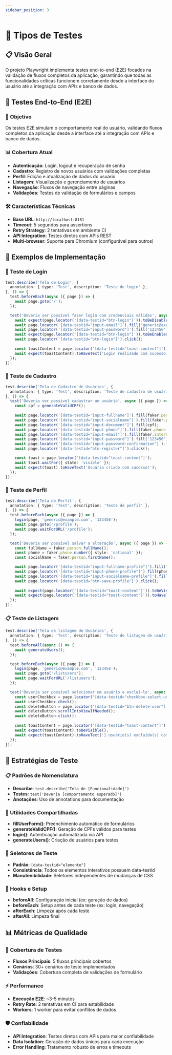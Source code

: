 ```yaml
---
sidebar_position: 3
---
```


# 🧪 Tipos de Testes

## 📋 Visão Geral

O projeto Playwright implementa testes end-to-end (E2E) focados na validação de fluxos completos da aplicação, garantindo que todas as funcionalidades críticas funcionem corretamente desde a interface do usuário até a integração com APIs e banco de dados.

## 🔄 Testes End-to-End (E2E)

### 🎯 Objetivo
Os testes E2E simulam o comportamento real do usuário, validando fluxos completos da aplicação desde a interface até a integração com APIs e banco de dados.

### 📊 Cobertura Atual
- **Autenticação**: Login, logout e recuperação de senha
- **Cadastro**: Registro de novos usuários com validações completas
- **Perfil**: Edição e atualização de dados do usuário
- **Listagem**: Visualização e gerenciamento de usuários
- **Navegação**: Fluxos de navegação entre páginas
- **Validações**: Testes de validação de formulários e campos

### 🛠️ Características Técnicas
- **Base URL**: `http://localhost:8181`
- **Timeout**: 5 segundos para assertions
- **Retry Strategy**: 2 tentativas em ambiente CI
- **API Integration**: Testes diretos com APIs REST
- **Multi-browser**: Suporte para Chromium (configurável para outros)

## 📝 Exemplos de Implementação

### 🔐 Teste de Login

```typescript
test.describe('Tela de Login', {
  annotation: { type: 'Test', description: 'Teste de login' },
}, () => {
  test.beforeEach(async ({ page }) => {
    await page.goto('/');
  });

  test('Deveria ser possível fazer login com credenciais válidas', async ({ page }) => {
    await expect(page.locator('[data-testid="btn-login"]')).toBeDisabled();
    await page.locator('[data-testid="input-email"]').fill('generic@example.com');
    await page.locator('[data-testid="input-password"]').fill('123456');
    await expect(page.locator('[data-testid="btn-login"]')).toBeEnabled();
    await page.locator('[data-testid="btn-login"]').click();
    
    const toastContent = page.locator('[data-testid="toast-content"]');
    await expect(toastContent).toHaveText('Login realizado com sucesso!');
  });
});
```

### 📝 Teste de Cadastro

```typescript
test.describe('Tela de Cadastro de Usuários', {
  annotation: { type: 'Test', description: 'Teste de cadastro de usuário' },
}, () => {
  test('Deveria ser possivel cadastrar um usuário', async ({ page }) => {
    const cpf = generateValidCPF();
    
    await page.locator('[data-testid="input-fullname"]').fill(faker.person.fullName());
    await page.locator('[data-testid="input-socialname"]').fill(faker.person.middleName());
    await page.locator('[data-testid="input-document"]').fill(cpf);
    await page.locator('[data-testid="input-phone"]').fill(faker.phone.number({ style: 'national' }));
    await page.locator('[data-testid="input-email"]').fill(faker.internet.email({ provider: 'example.qa.solar' }));
    await page.locator('[data-testid="input-password"]').fill('123456');
    await page.locator('[data-testid="input-password-confirmation"]').fill('123456');
    await page.locator('[data-testid="btn-register"]').click();

    const toast = page.locator('[data-testid="toast-content"]');
    await toast.waitFor({ state: 'visible' });
    await expect(toast).toHaveText('Usuário criado com sucesso!');
  });
});
```

### 👤 Teste de Perfil

```typescript
test.describe('Tela de Perfil', {
  annotation: { type: 'Test', description: 'Teste de perfil' },
}, () => {
  test.beforeEach(async ({ page }) => {
    login(page, 'generic@example.com', '123456');
    await page.goto('/profile');
    await page.waitForURL('/profile');
  });

  test('Deveria ser possível salvar a alteração', async ({ page }) => {
    const fullName = faker.person.fullName();
    const phone = faker.phone.number({ style: 'national' });
    const socialName = faker.person.firstName();

    await page.locator('[data-testid="input-fullname-profile"]').fill(fullName);
    await page.locator('[data-testid="input-phone-profile"]').fill(phone);
    await page.locator('[data-testid="input-socialname-profile"]').fill(socialName);
    await page.locator('[data-testid="btn-save-profile"]').click();
    
    await expect(page.locator('[data-testid="toast-content"]')).toBeVisible();
    await expect(page.locator('[data-testid="toast-content"]')).toHaveText('Usuário alterado com sucesso!');
  });
});
```

### 📋 Teste de Listagem

```typescript
test.describe('Tela de listagem de Usuários', {
  annotation: { type: 'Test', description: 'Teste de listagem de usuários' },
}, () => {
  test.beforeAll(async () => {
    await generateUsers();
  });

  test.beforeEach(async ({ page }) => {
    login(page, 'generic@example.com', '123456');
    await page.goto('/listusers');
    await page.waitForURL('/listusers');
  });

  test('Deveria ser possível selecionar um usuário e excluí-lo', async ({ page }) => {
    const userCheckbox = page.locator('[data-testid="checkbox-select-users"]').nth(2);
    await userCheckbox.check();
    const deleteButton = page.locator('[data-testid="btn-delete-user"]');
    await deleteButton.scrollIntoViewIfNeeded();
    await deleteButton.click();
    
    const toastContent = page.locator('[data-testid="toast-content"]').first();
    await expect(toastContent).toBeVisible();
    await expect(toastContent).toHaveText('1 usuário(s) excluído(s) com sucesso!');
  });
});
```

## 🎯 Estratégias de Teste

### 📋 Padrões de Nomenclatura
- **Describe**: `test.describe('Tela de [Funcionalidade]')`
- **Testes**: `test('Deveria [comportamento esperado]')`
- **Anotações**: Uso de annotations para documentação

### 🔧 Utilidades Compartilhadas
- **fillUserForm()**: Preenchimento automático de formulários
- **generateValidCPF()**: Geração de CPFs válidos para testes
- **login()**: Autenticação automatizada via API
- **generateUsers()**: Criação de usuários para testes

### 🎨 Seletores de Teste
- **Padrão**: `[data-testid="elemento"]`
- **Consistência**: Todos os elementos interativos possuem data-testid
- **Manutenibilidade**: Seletores independentes de mudanças de CSS

### 🔄 Hooks e Setup
- **beforeAll**: Configuração inicial (ex: geração de dados)
- **beforeEach**: Setup antes de cada teste (ex: login, navegação)
- **afterEach**: Limpeza após cada teste
- **afterAll**: Limpeza final

## 📊 Métricas de Qualidade

### 🎯 Cobertura de Testes
- **Fluxos Principais**: 5 fluxos principais cobertos
- **Cenários**: 30+ cenários de teste implementados
- **Validações**: Cobertura completa de validações de formulário

### ⚡ Performance
- **Execução E2E**: ~3-5 minutos
- **Retry Rate**: 2 tentativas em CI para estabilidade
- **Workers**: 1 worker para evitar conflitos de dados

### 🛡️ Confiabilidade
- **API Integration**: Testes diretos com APIs para maior confiabilidade
- **Data Isolation**: Geração de dados únicos para cada execução
- **Error Handling**: Tratamento robusto de erros e timeouts
